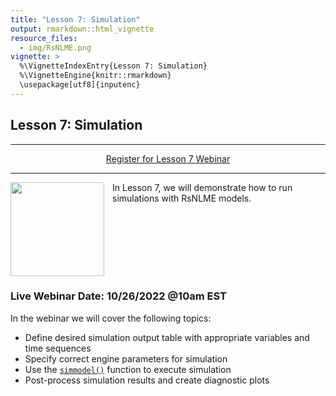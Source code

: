 ```yaml
---
title: "Lesson 7: Simulation"
output: rmarkdown::html_vignette
resource_files:
  - img/RsNLME.png
vignette: >
  %\VignetteIndexEntry{Lesson 7: Simulation}
  %\VignetteEngine{knitr::rmarkdown}
  \usepackage[utf8]{inputenc}
---
```


## Lesson 7: Simulation

---

<center>
<a class = "registration-button" href="https://certara.zoom.us/webinar/register/WN_eyKCdmfRTUGbXtBFOUEp_w" target="_blank">Register for Lesson 7 Webinar</a>
</center>

---

<a href = "https://certara.github.io/R-RsNLME/index.html"><img src='img/RsNLME.png'  align="left" style = "height: 150px; padding-right: 10px;"/></a>

In Lesson 7, we will demonstrate how to run simulations with RsNLME models.


<br></br>
<br></br>
<br></br>


### Live Webinar Date: 10/26/2022 @10am EST

In the webinar we will cover the following topics:

* Define desired simulation output table with appropriate variables and time sequences
* Specify correct engine parameters for simulation
* Use the [`simmodel()`](https://certara.github.io/R-RsNLME/reference/simmodel.html) function to execute simulation
* Post-process simulation results and create diagnostic plots

